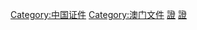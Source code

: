 {{Catnav|頁面分類|各種主題的頁面分類|按國家分類|各國法律|澳門法律}}
{{Catnav|頁面分類|人类社会|生活|证件|中华人民共和国证件}}
{{Catnav|頁面分類|人类社会|生活|证件}}
{{Catnav|頁面分類|人类社会|法律|各國法律|澳門法律}}
{{Catnav|頁面分類|人类社会|安全|身份證明|证件}}

[[Category:中国证件|Category:中国证件]]
[[Category:澳门文件|Category:澳门文件]]
[[Category:澳門法律|證]]
[[Category:澳門社會|證]]
